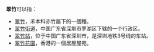 '''翠竹'''可以指：
* [[翠竹|翠竹]]，禾本科赤竹屬下的一個種。
* [[翠竹街道|翠竹街道]]，中国广东省深圳市罗湖区下辖的一个行政区。
* [[翠竹站|翠竹站]]，位于中国广东省深圳市，是深圳地铁3号线的车站。
* [[翠竹花園|翠竹花園]]，香港的一個居屋屋苑。
{{disambig|Cat=二字消歧義}}